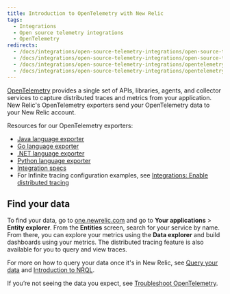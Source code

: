 ```yaml
---
title: Introduction to OpenTelemetry with New Relic
tags:
  - Integrations
  - Open source telemetry integrations
  - OpenTelemetry
redirects:
  - /docs/integrations/open-source-telemetry-integrations/open-source-telemetry-integration-list/new-relics-opentelemetry-integration
  - /docs/integrations/open-source-telemetry-integrations/open-source-telemetry-integration-list/opentelemetry-exporter
  - /docs/integrations/open-source-telemetry-integrations/opentelemetry/opentelemetry-exporter
  - /docs/integrations/open-source-telemetry-integrations/opentelemetry/introduction-opentelemetry
---
```


[OpenTelemetry](https://opentelemetry.io/) provides a single set of APIs, libraries, agents, and collector services to capture distributed traces and metrics from your application. New Relic's OpenTelemetry exporters send your OpenTelemetry data to your New Relic account.

Resources for our OpenTelemetry exporters:

* [Java language exporter](https://github.com/newrelic/opentelemetry-exporter-java)
* [Go language exporter](https://github.com/newrelic/opentelemetry-exporter-go)
* [.NET language exporter](https://github.com/newrelic/newrelic-telemetry-sdk-dotnet)
* [Python language exporter](https://github.com/newrelic/opentelemetry-exporter-python)
* [Integration specs](https://github.com/open-telemetry/opentelemetry-specification)
* For Infinite tracing configuration examples, see [Integrations: Enable distributed tracing](/docs/understand-dependencies/distributed-tracing/enable-configure/integrations-enable-distributed-tracing)

## Find your data

To find your data, go to [one.newrelic.com](https://one.newrelic.com/ "Link opens in a new window.") and go to **Your applications** > **Entity explorer**. From the **Entities** screen, search for your service by name. From there, you can explore your metrics using the **Data explorer** and build dashboards using your metrics. The distributed tracing feature is also available for you to query and view traces.

For more on how to query your data once it's in New Relic, see [Query your data](/docs/using-new-relic/data/understand-data/query-new-relic-data) and [Introduction to NRQL](/docs/query-data/nrql-new-relic-query-language/getting-started/introduction-nrql).

If you’re not seeing the data you expect, see [Troubleshoot OpenTelemetry](https://docs.newrelic.com/docs/integrations/open-source-telemetry-integrations/troubleshooting-opentelemetry).
